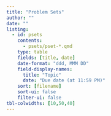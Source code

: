 ```yaml
---
title: "Problem Sets"
author: ""
date: ""
listing:
  - id: psets
    contents:
      - psets/pset-*.qmd
    type: table
    fields: [title, date]
    date-format: "ddd, MMM DD"
    field-display-names:
      title: "Topic"
      date: "Due date (at 11:59 PM)"
    sort: [filename]
    sort-ui: false
    filter-ui: false
tbl-colwidths: [10,50,40]
---
```


::: {#psets}
:::

